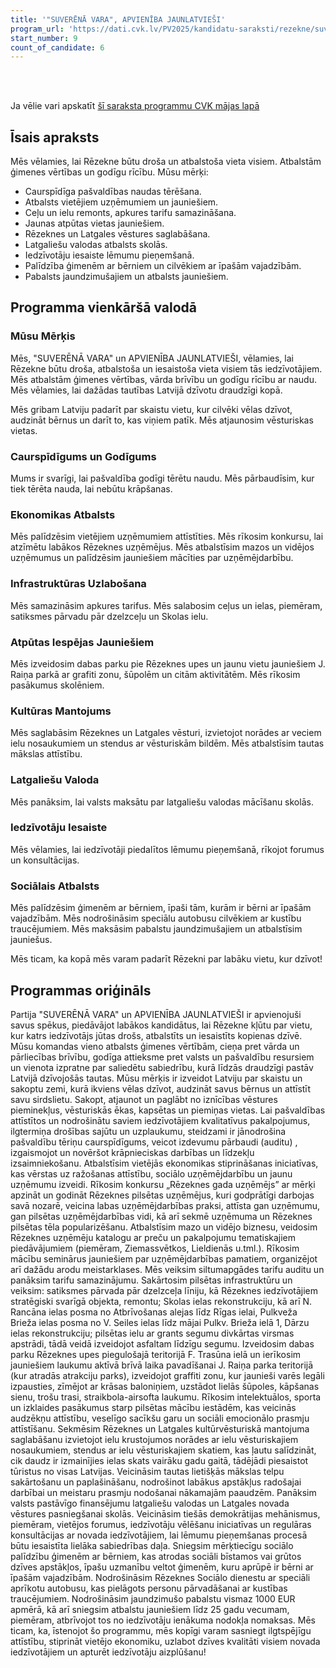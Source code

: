 ```yaml
---
title: '"SUVERĒNĀ VARA", APVIENĪBA JAUNLATVIEŠI'
program_url: 'https://dati.cvk.lv/PV2025/kandidatu-saraksti/rezekne/suverena-vara-apvieniba-jaunlatviesi'
start_number: 9
count_of_candidate: 6
---
```



<Badge text="Ģimenes vērtības" variant="note" size="small" /> <Badge text="Pašvaldību caurspīdīgums" variant="note" size="small" /> <Badge text="Vietējās ekonomikas stiprināšana" variant="note" size="small" /> <Badge text="Infrastruktūras uzlabošana" variant="note" size="small" /> <Badge text="Sociālā palīdzība ģimenēm" variant="note" size="small" />

<br/><br/> 

<Card title='Šis ir mākslīga intelekta ģenerēts apraksts' icon='starlight'>
    Ja vēlie vari apskatīt <a href={frontmatter.program_url} target='_blank'>šī saraksta programmu CVK mājas lapā</a>
    </Card>

## Īsais apraksts

Mēs vēlamies, lai Rēzekne būtu droša un atbalstoša vieta visiem. Atbalstām ģimenes vērtības un godīgu rīcību. Mūsu mērķi:

*   Caurspīdīga pašvaldības naudas tērēšana.
*   Atbalsts vietējiem uzņēmumiem un jauniešiem.
*   Ceļu un ielu remonts, apkures tarifu samazināšana.
*   Jaunas atpūtas vietas jauniešiem.
*   Rēzeknes un Latgales vēstures saglabāšana.
*   Latgaliešu valodas atbalsts skolās.
*   Iedzīvotāju iesaiste lēmumu pieņemšanā.
*   Palīdzība ģimenēm ar bērniem un cilvēkiem ar īpašām vajadzībām.
*   Pabalsts jaundzimušajiem un atbalsts jauniešiem.

## Programma vienkāršā valodā

### Mūsu Mērķis

Mēs, "SUVERĒNĀ VARA" un APVIENĪBA JAUNLATVIEŠI, vēlamies, lai Rēzekne būtu droša, atbalstoša un iesaistoša vieta visiem tās iedzīvotājiem. Mēs atbalstām ģimenes vērtības, vārda brīvību un godīgu rīcību ar naudu. Mēs vēlamies, lai dažādas tautības Latvijā dzīvotu draudzīgi kopā.

Mēs gribam Latviju padarīt par skaistu vietu, kur cilvēki vēlas dzīvot, audzināt bērnus un darīt to, kas viņiem patīk. Mēs atjaunosim vēsturiskas vietas.

### Caurspīdīgums un Godīgums

Mums ir svarīgi, lai pašvaldība godīgi tērētu naudu. Mēs pārbaudīsim, kur tiek tērēta nauda, lai nebūtu krāpšanas.

### Ekonomikas Atbalsts

Mēs palīdzēsim vietējiem uzņēmumiem attīstīties. Mēs rīkosim konkursu, lai atzīmētu labākos Rēzeknes uzņēmējus. Mēs atbalstīsim mazos un vidējos uzņēmumus un palīdzēsim jauniešiem mācīties par uzņēmējdarbību.

### Infrastruktūras Uzlabošana

Mēs samazināsim apkures tarifus. Mēs salabosim ceļus un ielas, piemēram, satiksmes pārvadu pār dzelzceļu un Skolas ielu.

### Atpūtas Iespējas Jauniešiem

Mēs izveidosim dabas parku pie Rēzeknes upes un jaunu vietu jauniešiem J. Raiņa parkā ar grafiti zonu, šūpolēm un citām aktivitātēm. Mēs rīkosim pasākumus skolēniem.

### Kultūras Mantojums

Mēs saglabāsim Rēzeknes un Latgales vēsturi, izvietojot norādes ar veciem ielu nosaukumiem un stendus ar vēsturiskām bildēm. Mēs atbalstīsim tautas mākslas attīstību.

### Latgaliešu Valoda

Mēs panāksim, lai valsts maksātu par latgaliešu valodas mācīšanu skolās.

### Iedzīvotāju Iesaiste

Mēs vēlamies, lai iedzīvotāji piedalītos lēmumu pieņemšanā, rīkojot forumus un konsultācijas.

### Sociālais Atbalsts

Mēs palīdzēsim ģimenēm ar bērniem, īpaši tām, kurām ir bērni ar īpašām vajadzībām. Mēs nodrošināsim speciālu autobusu cilvēkiem ar kustību traucējumiem. Mēs maksāsim pabalstu jaundzimušajiem un atbalstīsim jauniešus.

Mēs ticam, ka kopā mēs varam padarīt Rēzekni par labāku vietu, kur dzīvot!

## Programmas oriģināls

Partija "SUVERĒNĀ VARA" un APVIENĪBA JAUNLATVIEŠI ir apvienojuši savus spēkus, piedāvājot labākos kandidātus, lai Rēzekne kļūtu par vietu, kur katrs iedzīvotājs jūtas drošs, atbalstīts un iesaistīts kopienas dzīvē. Mūsu komandas vieno atbalsts ģimenes vērtībām, cieņa pret vārda un pārliecības brīvību, godīga attieksme pret valsts un pašvaldību resursiem un vienota izpratne par saliedētu sabiedrību, kurā līdzās draudzīgi pastāv Latvijā dzīvojošās tautas.
Mūsu mērķis ir izveidot Latviju par skaistu un sakoptu zemi, kurā ikviens vēlas dzīvot, audzināt savus bērnus un attīstīt savu sirdslietu. Sakopt, atjaunot un paglābt no iznīcības vēstures pieminekļus, vēsturiskās ēkas, kapsētas un piemiņas vietas.
Lai pašvaldības attīstītos un nodrošinātu saviem iedzīvotājiem kvalitatīvus pakalpojumus, ilgtermiņa drošības sajūtu un uzplaukumu, steidzami ir jānodrošina pašvaldību tēriņu caurspīdīgums, veicot izdevumu pārbaudi (auditu) , izgaismojot un novēršot krāpnieciskas darbības un līdzekļu izsaimniekošanu.
Atbalstīsim vietējās ekonomikas stiprināšanas iniciatīvas, kas vērstas uz ražošanas attīstību, sociālo uzņēmējdarbību un jaunu uzņēmumu izveidi. Rīkosim konkursu „Rēzeknes gada uzņēmējs” ar mērķi apzināt un godināt Rēzeknes pilsētas uzņēmējus, kuri godprātīgi darbojas savā nozarē, veicina labas uzņēmējdarbības praksi, attīsta gan uzņēmumu, gan pilsētas uzņēmējdarbības vidi, kā arī sekmē uzņēmuma un Rēzeknes pilsētas tēla popularizēšanu. Atbalstīsim mazo un vidējo biznesu, veidosim Rēzeknes uzņēmēju katalogu ar preču un pakalpojumu tematiskajiem piedāvājumiem (piemēram, Ziemassvētkos, Lieldienās u.tml.). Rīkosim mācību seminārus jauniešiem par uzņēmējdarbības pamatiem, organizējot arī dažādu arodu meistarklases.
Mēs veiksim siltumapgādes tarifu auditu un panāksim tarifu samazinājumu. Sakārtosim pilsētas infrastruktūru un veiksim: satiksmes pārvada pār dzelzceļa līniju, kā Rēzeknes iedzīvotājiem stratēgiski svarīgā objekta, remontu; Skolas ielas rekonstrukciju, kā arī N. Rancāna ielas posma no Atbrīvošanas alejas līdz Rīgas ielai, Pulkveža Brieža ielas posma no V. Seiles ielas līdz mājai Pulkv. Brieža ielā 1, Dārzu ielas rekonstrukciju; pilsētas ielu ar grants segumu divkārtas virsmas apstrādi, tādā veidā izveidojot asfaltam līdzīgu segumu.
Izveidosim dabas parku Rēzeknes upes piegulošajā teritorijā F. Trasūna ielā un ierīkosim jauniešiem laukumu aktīvā brīvā laika pavadīšanai J. Raiņa parka teritorijā (kur atradās atrakciju parks), izveidojot graffiti zonu, kur jaunieši varēs legāli izpausties, zīmējot ar krāsas baloniņiem, uzstādot lielās šūpoles, kāpšanas sienu, trošu trasi, straikbola-airsofta laukumu. Rīkosim intelektuālos, sporta un izklaides pasākumus starp pilsētas mācību iestādēm, kas veicinās audzēkņu attīstību, veselīgo sacīkšu garu un sociāli emocionālo prasmju attīstīšanu.
Sekmēsim Rēzeknes un Latgales kultūrvēsturiskā mantojuma saglabāšanu izvietojot ielu krustojumos norādes ar ielu vēsturiskajiem nosaukumiem, stendus ar ielu vēsturiskajiem skatiem, kas ļautu salīdzināt, cik daudz ir izmainījies ielas skats vairāku gadu gaitā, tādējādi piesaistot tūristus no visas Latvijas. Veicināsim tautas lietišķās mākslas telpu sakārtošanu un paplašināšanu, nodrošinot labākus apstākļus radošajai darbībai un meistaru prasmju nodošanai nākamajām paaudzēm.
Panāksim valsts pastāvīgo finansējumu latgaliešu valodas un Latgales novada vēstures pasniegšanai skolās.
Veicināsim tiešās demokrātijas mehānismus, piemēram, vietējos forumus, iedzīvotāju vēlēšanu iniciatīvas un regulāras konsultācijas ar novada iedzīvotājiem, lai lēmumu pieņemšanas procesā būtu iesaistīta lielāka sabiedrības daļa.
Sniegsim mērķtiecīgu sociālo palīdzību ģimenēm ar bērniem, kas atrodas sociāli bīstamos vai grūtos dzīves apstākļos, īpašu uzmanību veltot ģimenēm, kuru aprūpē ir bērni ar īpašām vajadzībām. Nodrošināsim Rēzeknes Sociālo dienestu ar speciāli aprīkotu autobusu, kas pielāgots personu pārvadāšanai ar kustības traucējumiem. Nodrošināsim jaundzimušo pabalstu vismaz 1000 EUR apmērā, kā arī sniegsim atbalstu jauniešiem līdz 25 gadu vecumam, piemēram, atbrīvojot tos no iedzīvotāju ienākuma nodokļa nomaksas.
Mēs ticam, ka, īstenojot šo programmu, mēs kopīgi varam sasniegt ilgtspējīgu attīstību, stiprināt vietējo ekonomiku, uzlabot dzīves kvalitāti visiem novada iedzīvotājiem un apturēt iedzīvotāju aizplūšanu!
